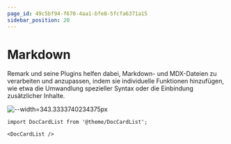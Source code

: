 ```yaml
---
page_id: 49c5bf94-f670-4aa1-bfe8-5fcfa6371a15
sidebar_position: 20
---
```


# Markdown

Remark und seine Plugins helfen dabei, Markdown- und MDX-Dateien zu verarbeiten und anzupassen, indem sie individuelle Funktionen hinzufügen, wie etwa die Umwandlung spezieller Syntax oder die Einbindung zusätzlicher Inhalte.

![--width=343.3333740234375px](./images/snowy-street.jpg)

```mdx-code-block
import DocCardList from '@theme/DocCardList';

<DocCardList />
```